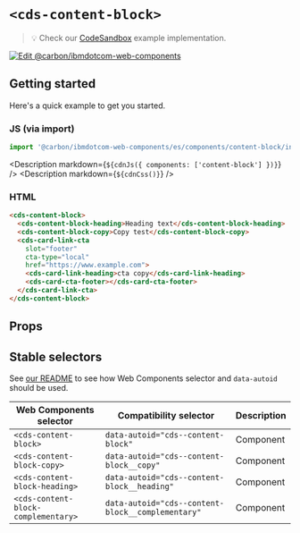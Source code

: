 
# `<cds-content-block>`

> 💡 Check our
> [CodeSandbox](https://githubbox.com/carbon-design-system/carbon-for-ibm-dotcom/tree/main/packages/web-components/examples/codesandbox/components/content-block)
> example implementation.

[![Edit @carbon/ibmdotcom-web-components](https://codesandbox.io/static/img/play-codesandbox.svg)](https://githubbox.com/carbon-design-system/carbon-for-ibm-dotcom/tree/main/packages/web-components/examples/codesandbox/components/content-block)

## Getting started

Here's a quick example to get you started.

### JS (via import)

```javascript
import '@carbon/ibmdotcom-web-components/es/components/content-block/index.js';
```

<Description markdown={`${cdnJs({ components: ['content-block'] })}`} />
<Description markdown={`${cdnCss()}`} />

### HTML

```html
<cds-content-block>
  <cds-content-block-heading>Heading text</cds-content-block-heading>
  <cds-content-block-copy>Copy test</cds-content-block-copy>
  <cds-card-link-cta
    slot="footer"
    cta-type="local"
    href="https://www.example.com">
    <cds-card-link-heading>cta copy</cds-card-link-heading>
    <cds-card-cta-footer></cds-card-cta-footer>
  </cds-card-link-cta>
</cds-content-block>
```

## Props

<Props of="cds-content-block" />
<Description markdown={markdownContents} />

## Stable selectors

See
[our README](https://github.com/carbon-design-system/carbon-for-ibm-dotcom/tree/main/packages/web-components#stable-selectors-for-analytics-and-integratione2e-testing-in-web-components)
to see how Web Components selector and `data-autoid` should be used.

| Web Components selector             | Compatibility selector                            | Description |
| ----------------------------------- | ------------------------------------------------- | ----------- |
| `<cds-content-block>`               | `data-autoid="cds--content-block"`                | Component   |
| `<cds-content-block-copy>`          | `data-autoid="cds--content-block__copy"`          | Component   |
| `<cds-content-block-heading>`       | `data-autoid="cds--content-block__heading"`       | Component   |
| `<cds-content-block-complementary>` | `data-autoid="cds--content-block__complementary"` | Component   |

<Description markdown={contributing} />
